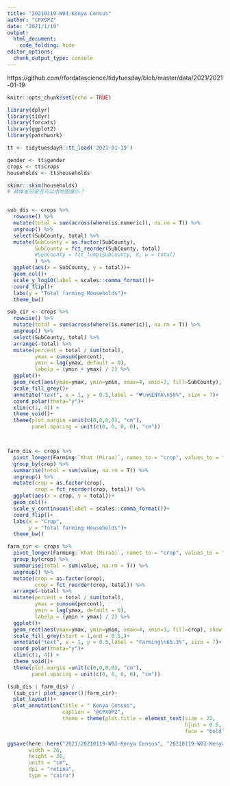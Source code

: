 ```yaml
---
title: "20210119-W04-Kenya Census"
author: "CPXOPZ"
date: "2021/1/19"
output: 
  html_document:
    code_folding: hide
editor_options: 
  chunk_output_type: console
---
```


https://github.com/rfordatascience/tidytuesday/blob/master/data/2021/2021-01-19

```r
knitr::opts_chunk$set(echo = TRUE)

library(dplyr)
library(tidyr)
library(forcats)
library(ggplot2)
library(patchwork)
```

```r
tt <- tidytuesdayR::tt_load('2021-01-19')

gender <- tt$gender
crops <- tt$crops
households <- tt$households

```

```r
skimr::skim(households)
# 具体省份是否可以用地图展示？



```

```r
sub_dis <- crops %>% 
  rowwise() %>% 
  mutate(total = sum(across(where(is.numeric)), na.rm = T)) %>% 
  ungroup() %>% 
  select(SubCounty, total) %>% 
  mutate(SubCounty = as.factor(SubCounty),
         SubCounty = fct_reorder(SubCounty, total)
         #SubCounty = fct_lump(SubCounty, 8, w = total)
         ) %>% 
  ggplot(aes(x = SubCounty, y = total))+
  geom_col()+
  scale_y_log10(label = scales::comma_format())+
  coord_flip()+
  labs(y = "Total farming Households")+
  theme_bw()

sub_cir <- crops %>% 
  rowwise() %>% 
  mutate(total = sum(across(where(is.numeric)), na.rm = T)) %>% 
  ungroup() %>% 
  select(SubCounty, total) %>% 
  arrange(-total) %>% 
  mutate(percent = total / sum(total),
         ymax = cumsum(percent),
         ymin = lag(ymax, default = 0),
         labelp = (ymin + ymax) / 2) %>%
  ggplot()+
  geom_rect(aes(ymax=ymax, ymin=ymin, xmax=4, xmin=3, fill=SubCounty), show.legend = F)+
  scale_fill_grey()+
  annotate("text", x = 1, y = 0.5,label = "♥\nKENYA\n50%", size = 7)+
  coord_polar(theta="y")+
  xlim(c(1, 4)) +
  theme_void()+
  theme(plot.margin =unit(c(0,0,0,0), "cm"),
        panel.spacing = unit(c(0, 0, 0, 0), "cm"))



farm_dis <- crops %>% 
  pivot_longer(Farming:`Khat (Miraa)`, names_to = "crop", values_to = "value") %>% 
  group_by(crop) %>% 
  summarise(total = sum(value, na.rm = T)) %>% 
  ungroup() %>% 
  mutate(crop = as.factor(crop),
         crop = fct_reorder(crop, total)) %>% 
  ggplot(aes(x = crop, y = total))+
  geom_col()+
  scale_y_continuous(label = scales::comma_format())+
  coord_flip()+
  labs(x = "Crop",
       y = "Total farming Households")+
  theme_bw()

farm_cir <- crops %>% 
  pivot_longer(Farming:`Khat (Miraa)`, names_to = "crop", values_to = "value") %>% 
  group_by(crop) %>% 
  summarise(total = sum(value, na.rm = T)) %>% 
  ungroup() %>% 
  mutate(crop = as.factor(crop),
         crop = fct_reorder(crop, total)) %>% 
  arrange(-total) %>% 
  mutate(percent = total / sum(total),
         ymax = cumsum(percent),
         ymin = lag(ymax, default = 0),
         labelp = (ymin + ymax) / 2) %>% 
  ggplot()+
  geom_rect(aes(ymax=ymax, ymin=ymin, xmax=4, xmin=3, fill=crop), show.legend = F)+
  scale_fill_grey(start = 1,end = 0.5,)+
  annotate("text", x = 1, y = 0.5,label = "Farming\n65.3%", size = 7)+
  coord_polar(theta="y")+
  xlim(c(1, 4)) +
  theme_void()+
  theme(plot.margin =unit(c(0,0,0,0), "cm"),
        panel.spacing = unit(c(0, 0, 0, 0), "cm"))

```

```r
(sub_dis | farm_dis) /
  (sub_cir| plot_spacer()|farm_cir)+
  plot_layout()+
  plot_annotation(title = "	Kenya Census",
                  caption = "@CPXOPZ",
                  theme = theme(plot.title = element_text(size = 22,
                                                          hjust = 0.5,
                                                          face = "bold")))

ggsave(here::here("2021/20210119-W03-Kenya Census", "20210119-W03-Kenya_Census.png"),
       width = 26,
       height = 26,
       units = "cm",
       dpi = "retina",
       type = "cairo")
```

